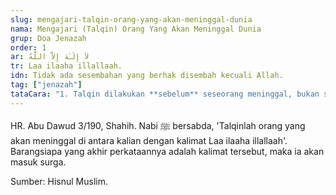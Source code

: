 ```yaml
---
slug: mengajari-talqin-orang-yang-akan-meninggal-dunia
nama: Mengajari (Talqin) Orang Yang Akan Meninggal Dunia
grup: Doa Jenazah
order: 1
ar: لاَ إِلَـٰهَ إِلاَّ اللَّهُ
tr: Laa ilaaha illallaah.
idn: Tidak ada sesembahan yang berhak disembah kecuali Allah.
tag: ["jenazah"]
tataCara: "1. Talqin dilakukan **sebelum** seseorang meninggal, bukan sesudahnya.\n2. Bisikkan dengan lembut di telinganya kalimat 'لاَ إِلَـٰهَ إِلاَّ اللَّهُ' (Laa ilaaha illallaah).\n3. Hendaknya yang mentalqin adalah orang terdekat atau yang paling disayangi si sakit.\n4. Jika ia sudah mengucapkannya, jangan diajak bicara lagi agar itu menjadi kalimat terakhirnya. Jika ia berbicara lagi, ulangi talqin dengan lembut."
---
```


HR. Abu Dawud 3/190, Shahih. Nabi ﷺ bersabda, 'Talqinlah orang yang akan meninggal di antara kalian dengan kalimat Laa ilaaha illallaah'. Barangsiapa yang akhir perkataannya adalah kalimat tersebut, maka ia akan masuk surga.

Sumber: Hisnul Muslim.

